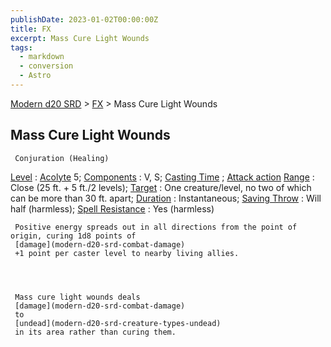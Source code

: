 ```yaml
---
publishDate: 2023-01-02T00:00:00Z
title: FX
excerpt: Mass Cure Light Wounds
tags:
  - markdown
  - conversion
  - Astro
---
```


[Modern d20 SRD](/#modernD20) > [FX](modern-d20-srd-fx-index) > Mass Cure Light Wounds

## Mass Cure Light Wounds




     Conjuration (Healing)

[Level](modern-d20-srd-fx-level)
:
[Acolyte](modern-d20-srd-classes-advanced-acolyte)
5;
[Components](modern-d20-srd-fx-components)
: V, S;
[Casting Time](modern-d20-srd-fx-casting-time)
;
[Attack action](modern-d20-srd-combat-attack-actions)
[Range](modern-d20-srd-fx-range)
: Close (25 ft. + 5 ft./2 levels);
[Target](modern-d20-srd-fx-target)
: One creature/level, no two of which can be more than 30 ft. apart;
[Duration](modern-d20-srd-fx-duration)
: Instantaneous;
[Saving Throw](modern-d20-srd-basics-saving-throws)
: Will half (harmless);
[Spell Resistance](modern-d20-srd-special-abilities-spell-resistance)
: Yes (harmless)

     Positive energy spreads out in all directions from the point of origin, curing 1d8 points of
     [damage](modern-d20-srd-combat-damage)
     +1 point per caster level to nearby living allies.




     Mass cure light wounds deals
     [damage](modern-d20-srd-combat-damage)
     to
     [undead](modern-d20-srd-creature-types-undead)
     in its area rather than curing them.

